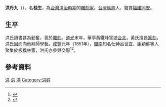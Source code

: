 {{expand|time=2015-01-20T07:37:11+00:00}}
{{Infobox Hokkien name
| title                =洪丹九
| hanji                =洪丹九
| poj                  =Âng Tan-kiú
| hanlo                =
| tl                   =Âng Tan-kiú
| bp                   =
| hokkienipa           =
|
| hanjiborn            =桂生
| pojborn              =Kùi-seng
| hanloborn            =
| tlborn               =Kuì-sing
| bpborn               =
| hokkienipaborn       =
}}
'''洪丹九'''（{{bd|1760年||1845年|}}），名'''桂生'''，為[[台灣|台灣]][[台灣清治時期|清治時期]]的[[雕刻家|雕刻家]]，[[台灣|台灣]][[艋舺|艋舺]]人，籍貫[[福建|福建]][[同安縣|同安]]。

==生平==
洪氏讀書甚為勤奮，善於[[雕刻|雕刻]]。[[道光|道光]]末年，華亭黃鐵峰宦遊[[台北|台北]]，黃氏擅長[[篆刻|篆刻]]，洪氏因而向他拜師學藝。[[咸豐|咸豐]]元年（1851年），[[閩南|閩南]]知名仕紳呂世宜、謝穎蘇等人聚集於[[板橋林家|板橋林家]]，洪氏亦參與交際<ref>{{Cite web |url=http://www.sealbank.net/m2MainFind.asp?LM=2&L1=1&L2=2&L3=0&LS=C&SRCHTXT=Q6012&SK=MV |title=真微印網 |access-date=2015-01-20 |archive-date=2019-02-28 |archive-url=https://web.archive.org/web/20190228191845/http://www.sealbank.net/m2MainFind.asp?LM=2&L1=1&L2=2&L3=0&LS=C&SRCHTXT=Q6012&SK=MV |dead-url=no }}</ref><ref>{{Cite web |url=http://memory.ncl.edu.tw/tm_cgi/hypage.cgi?HYPAGE=toolbox_figure_detail.hpg&project_id=twpeop&dtd_id=15&subject_name=%e8%87%ba%e7%81%a3%e6%ad%b7%e5%8f%b2%e4%ba%ba%e7%89%a9%e5%b0%8f%e5%82%b3%2d%2d%e6%98%8e%e6%b8%85%e6%9a%a8%e6%97%a5%e6%93%9a%e6%99%82%e6%9c%9f&subject_url=toolbox_figure.hpg&xml_id=0000008967&who=%e6%b4%aa%e4%b8%b9%e4%b9%9d |title=洪丹九 - 臺灣記憶 Taiwan Memory--國家圖書館 |access-date=2015-01-20 |archive-date=2016-03-04 |archive-url=https://web.archive.org/web/20160304192311/http://memory.ncl.edu.tw/tm_cgi/hypage.cgi?HYPAGE=toolbox_figure_detail.hpg&project_id=twpeop&dtd_id=15&subject_name=%E8%87%BA%E7%81%A3%E6%AD%B7%E5%8F%B2%E4%BA%BA%E7%89%A9%E5%B0%8F%E5%82%B3--%E6%98%8E%E6%B8%85%E6%9A%A8%E6%97%A5%E6%93%9A%E6%99%82%E6%9C%9F&subject_url=toolbox_figure.hpg&xml_id=0000008967&who=%E6%B4%AA%E4%B8%B9%E4%B9%9D |dead-url=no }}</ref>。

==參考資料==
{{reflist}}

{{TW-stub}}
[[Category:台灣清治時期人物|洪]]
[[Category:台灣雕刻家|洪]]
[[Category:台北人|洪]]
[[Category:洪姓|Category:洪姓]]
